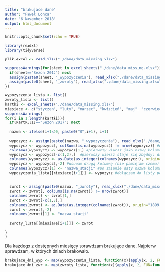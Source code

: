 ```yaml
---
title: "brakujace dane"
author: "Paweł Lonca"
date: "6 November 2018"
output: html_document
---
```


```r
knitr::opts_chunk$set(echo = TRUE)
```

```r
library(readxl)
library(tidyverse)
```

```r
plik_excel <- read_xlsx("./dane/data_missing.xlsx")
```

```r
suppressWarnings(for(sheet in excel_sheets("./dane/data_missing.xlsx")){
  if(sheet=="Sezon 2017") next
  assign(paste0(sheet, "_wypozyczenia"), read_xlsx("./dane/data_missing.xlsx", sheet = sheet, range = cell_cols("A:AH")))
  assign(paste0(sheet, "_zwroty"), read_xlsx("./dane/data_missing.xlsx", sheet = sheet, range = cell_cols("AI:BP")))
})
```

```r

wypozyczenia_lista <- list()
zwroty_lista <- list()
kartki <- excel_sheets("./dane/data_missing.xlsx")
miesiace <- c("styczen", "luty", "marzec", "kwiecień", "maj", "czerwiec", "lipiec", "sierpien", "wrzesien", "pazdziernik", "listopad")
suppressWarnings(
for(i in 1:length(kartki)){
  if(kartki[i]=="Sezon 2017") next
  
  nazwa <- ifelse(i+1<10, paste0("0",i+1), i+1)
  
  wypozycz <- assign(paste0(nazwa, "_wypozyczenia"), read_xlsx("./dane/data_missing.xlsx", sheet = kartki[i], range = cell_cols("A:AH")))
  wypozycz <- wypozycz[, colSums(is.na(wypozycz)) != nrow(wypozycz)] #usuwa kolumny z samymi NA
  colnames(wypozycz) <- wypozycz[1,] #pierwszy wiersz jako nazwy kolumn
  wypozycz <- wypozycz[-c(1,2),]  #pierwszy wiersz staje się zbędny; drugi wiersz to sumarycznie (nie interesuje nas)
  colnames(wypozycz) <- as.Date(as.integer(colnames(wypozycz)), origin="1899-12-30") #nazwy kolumn na datę typu yyyy-mm-dd
  wypozycz <- wypozycz[,-2] #usuwam drugą kolumnę (nie pamiętam czemu)
  colnames(wypozycz)[1] <- "nazwa_stacji" #po zmianie daty nazwa kolumny to NA, więc nadaję nową nazwę
  wypozyczenia_lista[[miesiace[i+1]]] <- wypozycz #dołączam do listy pod nazwą miesiąca, którego ramka dotyczy
  
  
  zwrot <- assign(paste0(nazwa, "_zwroty"), read_xlsx("./dane/data_missing.xlsx", sheet = kartki[i], range = cell_cols("AI:BP")))
  zwrot <- zwrot[, colSums(is.na(zwrot)) != nrow(zwrot)]
  colnames(zwrot) <- zwrot[1,]
  zwrot <- zwrot[-c(1,2),]
  colnames(zwrot) <- as.Date(as.integer(colnames(zwrot)), origin="1899-12-30")
  zwrot <- zwrot[,-2]
  colnames(zwrot)[1] <- "nazwa_stacji"
  
  zwroty_lista[[miesiace[i+1]]] <- zwrot

}
)
```

Dla każdego z dostępnych miesięcy sprawdzam brakujące dane. Najpierw sprawdzam, w których dniach brakowało.
```r
brakujace_dni_wyp <- map(wypozyczenia_lista, function(x){apply(x, 2, FUN=function(y){sum(is.na(y))})})
brakujace_dni_zwr <- map(zwroty_lista, function(x){apply(x, 2, FUN=function(y){sum(is.na(y))})})
```
